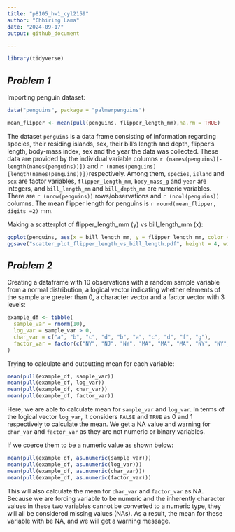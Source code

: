 ```yaml
---
title: "p8105_hw1_cyl2159"
author: "Chhiring Lama"
date: "2024-09-17"
output: github_document

---
```


```r
library(tidyverse)
```

## *Problem 1*

Importing penguin dataset:
```r
data("penguins", package = "palmerpenguins")
```

```r
mean_flipper <- mean(pull(penguins, flipper_length_mm),na.rm = TRUE)
```

The dataset `penguins` is a data frame consisting of information regarding species, their residing islands, sex, their bill's length and depth, flipper's length, body-mass index, sex and the year the data was collected. These data are provided by the individual variable columns ``r (names(penguins)[-length(names(penguins))])`` and ``r (names(penguins)[length(names(penguins))])``respectively. Among them, `species`, `island`  and `sex` are factor variables, `flipper_length_mm`, `body_mass_g` and `year` are integers, and `bill_length_mm` and `bill_depth_mm` are numeric variables. There are `r (nrow(penguins))` rows/observations and `r (ncol(penguins))` columns. The mean flipper length for penguins is `r round(mean_flipper, digits =2)` mm. 

Making a scatterplot of flipper_length_mm (y) vs bill_length_mm (x):
```r
ggplot(penguins, aes(x = bill_length_mm, y = flipper_length_mm, color = species)) + geom_point()
ggsave("scatter_plot_flipper_length_vs_bill_length.pdf", height = 4, width = 6)
```

## *Problem 2*

Creating a dataframe with 10 observations with a random sample variable from a normal distribution, a logical vector indicating whether elements of the sample are greater than 0, a character vector and a factor vector with 3 levels: 
```r
example_df <- tibble(
  sample_var = rnorm(10), 
  log_var = sample_var > 0, 
  char_var = c("a", "b", "c", "d", "b", "a", "c", "d", "f", "g"), 
  factor_var = factor(c("NY", "NJ", "NY", "MA", "MA", "MA", "NY", "NY", "NJ", "NJ"))
)

```

Trying to calculate and outputting mean for each variable:
```r
mean(pull(example_df, sample_var))
mean(pull(example_df, log_var))
mean(pull(example_df, char_var))
mean(pull(example_df, factor_var))
```

Here, we are able to calculate mean for `sample_var` and `log_var`. In terms of the logical vector `log_var`, it considers `FALSE` and `TRUE` as 0 and 1 respectively to calculate the mean. We get a NA value and warning for `char_var` and `factor_var` as they are not numeric or binary variables. 

If we coerce them to be a numeric value as shown below:
```r
mean(pull(example_df, as.numeric(sample_var)))
mean(pull(example_df, as.numeric(log_var)))
mean(pull(example_df, as.numeric(char_var)))
mean(pull(example_df, as.numeric(factor_var)))
```

This will also calculate the mean for `char_var` and `factor_var` as NA. Because we are forcing variable to be numeric and the inherently character values in these two variables cannot be converted to a numeric type, they will all be considered missing values (NAs). As a result, the mean for these variable with be NA, and we will get a warning message. 






